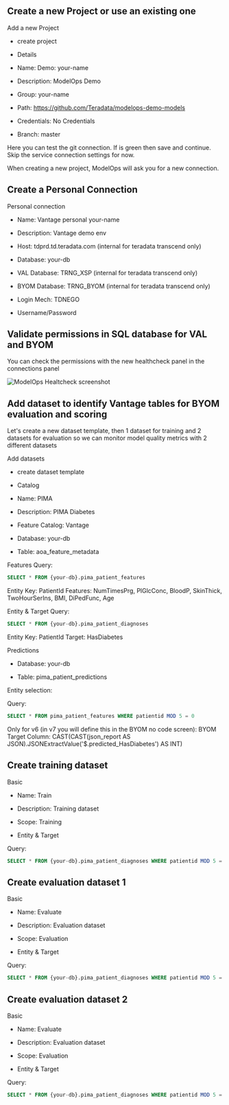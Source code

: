 ## Create a new Project or use an existing one

Add a new Project

* create project

* Details

* Name: Demo: your-name

* Description: ModelOps Demo

* Group: your-name

* Path: https://github.com/Teradata/modelops-demo-models

* Credentials: No Credentials

* Branch: master

Here you can test the git connection. If is green then save and continue. Skip the service connection settings for now.

When creating a new project, ModelOps will ask you for a new connection. 

## Create a Personal Connection

Personal connection

* Name: Vantage personal your-name

* Description: Vantage demo env

* Host: tdprd.td.teradata.com (internal for teradata transcend only)

* Database: your-db

* VAL Database: TRNG_XSP (internal for teradata transcend only)

* BYOM Database: TRNG_BYOM (internal for teradata transcend only)

* Login Mech: TDNEGO

* Username/Password

## Validate permissions in SQL database for VAL and BYOM

You can check the permissions with the new healthcheck panel in the connections panel

![ModelOps Healtcheck screenshot](../modelops/images/ModelOps_Healthcheck.png)

## Add dataset to identify Vantage tables for BYOM evaluation and scoring

Let's create a new dataset template, then 1 dataset for training and 2 datasets for evaluation so we can monitor model quality metrics with 2 different datasets

Add datasets

* create dataset template

* Catalog

* Name: PIMA

* Description: PIMA Diabetes

* Feature Catalog: Vantage

* Database: your-db

* Table: aoa_feature_metadata

Features
Query:
``` sql
SELECT * FROM {your-db}.pima_patient_features
```
Entity Key: PatientId
Features: NumTimesPrg, PlGlcConc, BloodP, SkinThick, TwoHourSerIns, BMI, DiPedFunc, Age

Entity & Target
Query: 
``` sql
SELECT * FROM {your-db}.pima_patient_diagnoses
```
Entity Key: PatientId
Target: HasDiabetes

Predictions

* Database: your-db

* Table: pima_patient_predictions

Entity selection: 

Query: 
``` sql
SELECT * FROM pima_patient_features WHERE patientid MOD 5 = 0
```
Only for v6 (in v7 you will define this in the BYOM no code screen): BYOM Target Column: CAST(CAST(json_report AS JSON).JSONExtractValue('$.predicted_HasDiabetes') AS INT)

## Create training dataset

Basic

* Name: Train

* Description: Training dataset

* Scope: Training

* Entity & Target

Query: 
``` sql
SELECT * FROM {your-db}.pima_patient_diagnoses WHERE patientid MOD 5 = 1
```

## Create evaluation dataset 1

Basic

* Name: Evaluate

* Description: Evaluation dataset

* Scope: Evaluation

* Entity & Target

Query: 
``` sql
SELECT * FROM {your-db}.pima_patient_diagnoses WHERE patientid MOD 5 = 2
```


## Create evaluation dataset 2

Basic

* Name: Evaluate

* Description: Evaluation dataset

* Scope: Evaluation

* Entity & Target

Query: 
``` sql
SELECT * FROM {your-db}.pima_patient_diagnoses WHERE patientid MOD 5 = 3
```